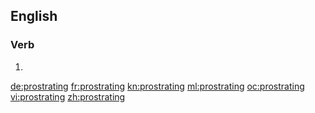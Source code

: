 ==English==

===Verb===
{{head|en}}

# {{present participle of|prostrate}}

[[de:prostrating]]
[[fr:prostrating]]
[[kn:prostrating]]
[[ml:prostrating]]
[[oc:prostrating]]
[[vi:prostrating]]
[[zh:prostrating]]